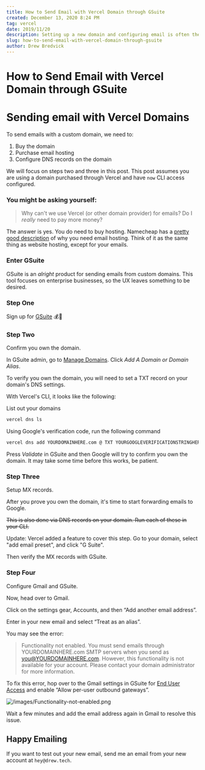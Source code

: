 ```yaml
---
title: How to Send Email with Vercel Domain through GSuite
created: December 13, 2020 8:24 PM
tag: vercel
date: 2019/11/20
description: Setting up a new domain and configuring email is often the first step in starting a project.
slug: how-to-send-email-with-vercel-domain-through-gsuite
author: Drew Bredvick
---
```



<OGImage title="How to Send Email with Vercel Domain through GSuite" />

# How to Send Email with Vercel Domain through GSuite

# Sending email with Vercel Domains

To send emails with a custom domain, we need to:

1. Buy the domain
2. Purchase email hosting
3. Configure DNS records on the domain

We will focus on steps two and three in this post. This post assumes you are using a domain purchased through Vercel and have `now` CLI access configured.

### You might be asking yourself:

> Why can't we use Vercel (or other domain provider) for emails? Do I _really_ need to pay more money?

The answer is yes. You do need to buy hosting. Namecheap has a [pretty good description](https://www.namecheap.com/hosting/what-is-email-hosting/) of why you need email hosting. Think of it as the same thing as website hosting, except for your emails.

### Enter GSuite

GSuite is an _alright_ product for sending emails from custom domains. This tool focuses on enterprise businesses, so the UX leaves something to be desired.

### Step One

Sign up for [GSuite](https://gsuite.google.com/) 💰💸

### Step Two

Confirm you own the domain.

In GSuite admin, go to [Manage Domains](https://admin.google.com/AdminHome?hl=en#Domains:). Click _Add A Domain or Domain Alias_.

To verify you own the domain, you will need to set a TXT record on your domain's DNS settings.

With Vercel's CLI, it looks like the following:

List out your domains

```bash
vercel dns ls
```

Using Google's verification code, run the following command

```bash
vercel dns add YOURDOMAINHERE.com @ TXT YOURGOOGLEVERIFICATIONSTRINGHERE
```

Press _Validate_ in GSuite and then Google will try to confirm you own the domain. It may take some time before this works, be patient.

### Step Three

Setup MX records.

After you prove you own the domain, it's time to start forwarding emails to Google.

~~This is also done via DNS records on your domain. Run each of these in your CLI.~~

Update: Vercel added a feature to cover this step. Go to your domain, select "add email preset", and click "G Suite".

Then verify the MX records with GSuite.

### Step Four

Configure Gmail and GSuite.

Now, head over to Gmail.

Click on the settings gear, Accounts, and then “Add another email address”.

Enter in your new email and select “Treat as an alias”.

You may see the error:

> Functionality not enabled. You must send emails through YOURDOMAINHERE.com SMTP servers when you send as you@YOURDOMAINHERE.com. However, this functionality is not available for your account. Please contact your domain administrator for more information.

To fix this error, hop over to the Gmail settings in GSuite for [End User Access](https://admin.google.com/ac/apps/gmail/enduseraccess?hl=en) and enable “Allow per-user outbound gateways”.

![/images/Functionality-not-enabled.png](/images/Functionality-not-enabled.png)

Wait a few minutes and add the email address again in Gmail to resolve this issue.

## Happy Emailing

If you want to test out your new email, send me an email from your new account at `hey@drew.tech`.
